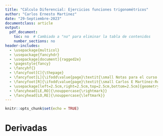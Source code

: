 ```yaml
---
title: "Cálculo Diferencial: Ejercicios funciones trigonométricos"
author: "Carlos Ernesto Martinez"
date: "29-Septiembre-2023"
documentclass: article
output:
  pdf_document:
    toc: no  # Cambiado a "no" para eliminar la tabla de contenidos
    number_sections: no
header-includes:
  - \usepackage{multicol}
  - \usepackage{fancyhdr}
  - \usepackage[document]{ragged2e}
  - \pagestyle{fancy}
  - \fancyhf{}
  - \fancyfoot[C]{\thepage}
  - \fancyfoot[L]{\ifodd\value{page}\textit{\small Notas para el curso de Cálculo Diferencial}\else\textit{\small Carlos E Martínez-Rodríguez}\fi}
  - \fancyfoot[R]{\ifodd\value{page}\textit{\small Carlos E Martínez-Rodríguez}\else\textit{\small Notas para el curso de Cálculo Diferencial}\fi}
  - \usepackage[left=2.5cm,right=2.5cm,top=2.5cm,bottom=2.5cm]{geometry}
  - \fancyhead[LE,RO]{\nouppercase{\rightmark}}
  - \fancyhead[LO,RE]{\nouppercase{\leftmark}}
---
```


```r
knitr::opts_chunk$set(echo = TRUE)

```



# Derivadas

\begin{enumerate}

\item Calcula las siguientes derivadas
\begin{multicols}{2}
\begin{enumerate}

\item $f(x) = 8x^7$

\item $f(x) = 5x^6$

\item $f(x) =7x^4-2x^3+8x+5$

\item $f(x) =\frac{2x^3-4}{x^2 +1}$


\item $f(x) =\frac{3}{x^5}$

\item $f(x) =\frac{1}{x^3}$

\item $f(x) =7x^5-5$

\item $f(x) =\frac{1}{8}x^8-x^4$


\item $f(x) =\frac{1}{4}x^4-\frac{1}{2}x^2$

\item $f(x) =\frac{4}{3}\pi x^3$


\item $f(x) =x^2+3x+\frac{1}{x^2}$

\item $f(x) =\frac{x^3}{3}+\frac{3}{x^3}$


\item $f(x) =\frac{3}{x^2}+\frac{5}{x^4}$

\item $f(x) =\frac{5}{6x^5}$

\item $f(x) = \sqrt{3}(x^3-x^2)$

\item $f(x) = (2x^2+5)(4x-1)$ 

\item $f(x) = (4x^2+3)^2$ 

\item $f(x) = (2x^4-1)(5x^3+6x)$ 

\item $f(x) = (x^3-2x+1)(2x^2+3x)$ 
\end{enumerate}
\end{multicols}

\item Calcula las siguientes derivadas

\begin{multicols}{2}
\begin{enumerate}
\item $D_x\left[\frac{2x}{x+3}\right]$

\item $D_x\left[\frac{x}{x-1}\right]$

\item $D_x\left[\frac{x^2+2x+1}{x^2-2x+1}\right]$

\item $D_x\left[\frac{x^2-a^2}{x^2+a^2}\right]$

\item $D_x\left[\frac{4-3x-x^2}{x-2}\right]$

\item $D_x\left[\frac{x^3-8}{x^3+8}\right]$

\item $D_x\left[\frac{2x+1}{x+5}(3x-1)\right]$

\item $D_x\left[\frac{x^3+1}{x^2+3}(x^2-2x^{-1}+1)\right]$

\item $D_x\left[\frac{1}{6x^3}\right]$

\item $D_x\left[x^5-\frac{1}{15x^5}\right]$

\item $D_x\left[(2x^2+x+1)^3\right]$

\item $D_x\left[(2x^2+3)(x-5)(3x+2)\right]$

\item $D_x\left[(3x+2)^2(x^2-1)\right]$

\item $D_x\left[(3x^3+x^{-3})(x+3)(x^2-5)\right]$

\end{enumerate}
\end{multicols}

\item Calcule las primeras tres derivadas del ejercicio 1 (sólo pares) 

\item Calcule las primeras tres derivadas del ejercicio 2 (sólo impares) 
\end{enumerate}